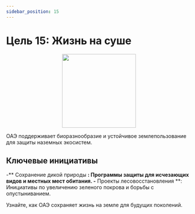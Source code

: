 ```yaml
---
sidebar_position: 15
---
```


# Цель 15: Жизнь на суше

<p align="center"><img src="https://www.un.org/sustainabledevelopment/wp-content/uploads/2019/08/E-Goal-15-1024x1024.png" width="200" height="200"/></p>

ОАЭ поддерживает биоразнообразие и устойчивое землепользование для защиты наземных экосистем.

## Ключевые инициативы

-** Сохранение дикой природы **: Программы защиты для исчезающих видов и местных мест обитания.
-** Проекты лесовосстановления **: Инициативы по увеличению зеленого покрова и борьбы с опустыниванием.

Узнайте, как ОАЭ сохраняет жизнь на земле для будущих поколений.